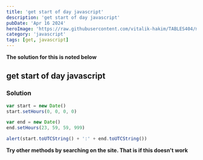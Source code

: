 ```yaml
---
title: 'get start of day javascript'
description: 'get start of day javascript'
pubDate: 'Apr 16 2024'
heroImage: 'https://raw.githubusercontent.com/vitalik-hakim/TABLES404/main/error_b/JavaScript.png'
category: 'javascript'
tags: [get, javascript]
---
```


**The solution for this is noted below**

## get start of day javascript

### Solution

```javascript
var start = new Date()
start.setHours(0, 0, 0, 0)

var end = new Date()
end.setHours(23, 59, 59, 999)

alert(start.toUTCString() + ':' + end.toUTCString())
```

**Try other methods by searching on the site. That is if this doesn't work**
